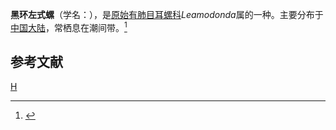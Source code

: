 {{Speciesbox
| taxon = Leamodonda punctigera
| binomial_authority = (H. A. Adams)
}}
'''黑环左式螺'''（学名：''{{lang|la|Leamodonda punctigera}}''），是[[原始有肺目|原始有肺目]][[耳螺科|耳螺科]]''Leamodonda''属的一种。主要分布于[[中国大陆|中国大陆]]，常栖息在潮间带。<ref>{{cite web|url=http://shell.sinica.edu.tw/chinese/shellbase_detail.php?science_no=6124|title=国际贝库：黑环左式螺|publisher=台湾贝类资料库|accessdate=2009-08-11}}</ref>

== 参考文献 ==
{{reflist}}

{{Taxonbar}}
[[Category:耳螺科|H]]
